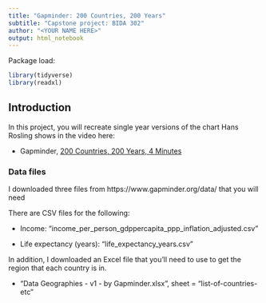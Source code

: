 ```yaml
---
title: "Gapminder: 200 Countries, 200 Years"
subtitle: "Capstone project: BIDA 302"
author: "<YOUR NAME HERE>"
output: html_notebook
---
```



Package load:
```r

library(tidyverse)
library(readxl)

```


## Introduction


In this project, you will recreate single year versions of the chart Hans Rosling shows in the video here:

* Gapminder, [200 Countries, 200 Years, 4 Minutes](https://www.gapminder.org/videos/200-years-that-changed-the-world-bbc/)




### Data files

I downloaded three files from https://www.gapminder.org/data/ that you will need

There are CSV files for the following:

* Income: "income_per_person_gdppercapita_ppp_inflation_adjusted.csv"

* Life expectancy (years): "life_expectancy_years.csv"

In addition, I downloaded an Excel file that you'll need to use to get the region that each country is in. 

* "Data Geographies - v1 - by Gapminder.xlsx", sheet = "list-of-countries-etc"






